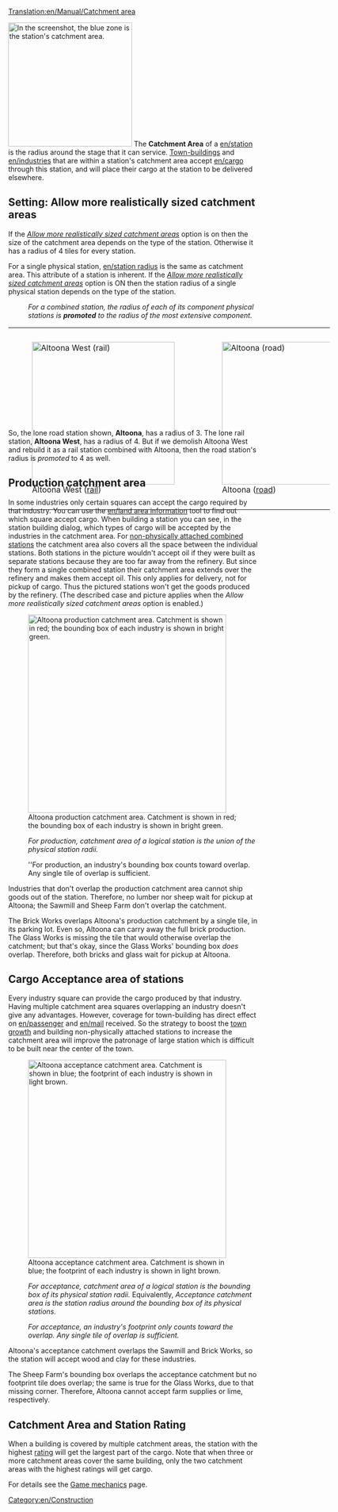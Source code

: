 [[Translation:en/Manual/Catchment area]]


{{en/outdated|Recent OpenTTD versions have reworked the catchment area mechanics.}}
[[File:en/Catchmentarea.png|thumb|right|250px|In the screenshot, the blue zone is the station's catchment area.]]
The '''Catchment Area''' of a [[en/station]] is the radius around the stage that it can service. [[en/Town|Town-buildings]] and [[en/industries]] that are within a station's catchment area accept [[en/cargo]] through this station, and will place their cargo at the station to be delivered elsewhere.

== Setting: Allow more realistically sized catchment areas ==
If the ''[[en/Archive/Manual/Settings/Advanced Settings/Stations#Allow more realistically sized catchment areas|Allow more realistically sized catchment areas]]'' option is  on then the size of the catchment area depends on the type of the station. Otherwise it has a radius of 4 tiles for every station.

For a single physical station, [[en/station radius]] is the same as catchment area. This attribute of a station is inherent. If the ''[[en/Archive/Manual/Settings/Advanced Settings/Stations#|Allow more realistically sized catchment areas]]'' option is ON then the station radius of a single physical station depends on the type of the station.

: ''For a combined station, the radius of each of its component physical stations is '''promoted''' to the radius of the most extensive component.'' 

<div style=" width: 650px; height: 190px; border: none; float:none; " >

{|
|-
|
[[File:en/Catch-one-rail.png|thumb|left|288px|Altoona West ([[en/rail station|rail]])]]

|
[[File:en/Catch-one-road.png|thumb|left|288px|Altoona ([[en/road station|road]])]]

|
[[File:en/Catch-promotion.png|thumb|right|288px|Altoona (promoted by combination with disjoint rail)]]

|}
</div>


So, the lone road station shown, '''Altoona''', has a radius of 3. The lone rail station, '''Altoona West''', has a radius of 4. But if we demolish Altoona West and rebuild it as a rail station combined with Altoona, then the road station's radius is ''promoted'' to 4 as well. 


== Production catchment area ==

In some industries only certain squares can accept the cargo required by that industry. You can use the [[en/land area information]] tool to find out which square accept cargo. When building a station you can see, in the station building dialog, which types of cargo will be accepted by the industries in the catchment area. For [[en/Manual/Stations#Building non-physically attached stations|non-physically attached combined stations]] the catchment area also covers all the space between the individual stations. Both stations in the picture wouldn't accept oil if they were built as separate stations because they are too far away from the refinery. But since they form a single combined station their catchment area extends over the refinery and makes them accept oil. This only applies for delivery, not for pickup of cargo. Thus the pictured stations won't get the goods produced by the refinery. (The described case and picture applies when the ''Allow more realistically sized catchment areas'' option is enabled.)

[[File:en/Catch-altoona-produce.png|thumb|400px|Altoona production catchment area. Catchment is shown in red; the bounding box of each industry is shown in bright green.]]

: ''For production, catchment area of a logical station is the union of the physical station radii.''

: ''For production, an industry's bounding box counts toward overlap. Any single tile of overlap is sufficient. 

Industries that don't overlap the production catchment area cannot ship goods out of the station. Therefore, no lumber nor sheep wait for pickup at Altoona; the Sawmill and Sheep Farm don't overlap the catchment. 

The Brick Works overlaps Altoona's production catchment by a single tile, in its parking lot. Even so, Altoona can carry away the full brick production. The Glass Works is missing the tile that would otherwise overlap the catchment; but that's okay, since the Glass Works' bounding box ''does'' overlap. Therefore, both bricks and glass wait for pickup at Altoona. 


== Cargo Acceptance area of stations ==
Every industry square can provide the cargo produced by that industry. Having multiple catchment area squares overlapping an industry doesn't give any advantages. However, coverage for town-building has direct effect on [[en/passenger]] and [[en/mail]] received. So the strategy to boost the [[en/Town#Town Growth|town growth]] and building non-physically attached stations to increase the catchment area will improve the patronage of large station which is difficult to be built near the center of the town.

[[File:en/Catch-altoona-accept.png|thumb|400px|Altoona acceptance catchment area. Catchment is shown in blue; the footprint of each industry is shown in light brown.]]

: ''For acceptance, catchment area of a logical station is the bounding box of its physical station radii.'' Equivalently, ''Acceptance catchment area is the station radius around the bounding box of its physical stations.'' 

: ''For acceptance, an industry's footprint only counts toward the overlap. Any single tile of overlap is sufficient.''

Altoona's acceptance catchment overlaps the Sawmill and Brick Works, so the station will accept wood and clay for these industries. 

The Sheep Farm's bounding box overlaps the acceptance catchment but no footprint tile does overlap; the same is true for the Glass Works, due to that missing corner. Therefore, Altoona cannot accept farm supplies or lime, respectively. 


== Catchment Area and Station Rating ==
When a building is covered by multiple catchment areas, the station with the highest [[en/Manual/Game mechanics#Station rating|rating]] will get the largest part of the cargo. Note that when three or more catchment areas cover the same building, only the two catchment areas with the highest ratings will get cargo.

For details see the [[en/Manual/Game mechanics#Cargo delivery to_stations|Game mechanics]] page.

[[Category:en/Construction]]